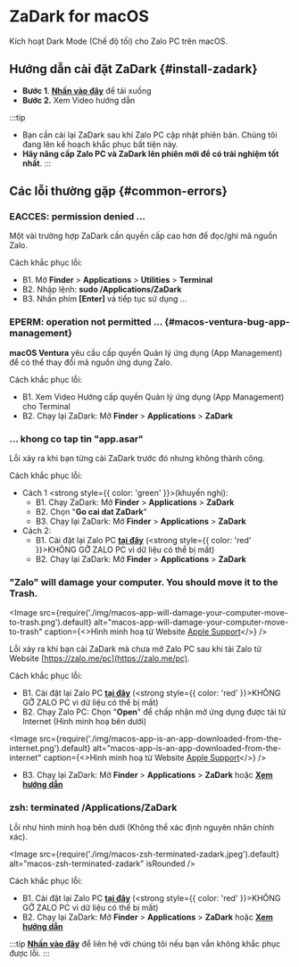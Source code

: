 
# ZaDark for macOS

Kích hoạt Dark Mode (Chế độ tối) cho Zalo PC trên macOS.

## Hướng dẫn cài đặt ZaDark {#install-zadark}

- **Bước 1**. [**Nhấn vào đây**](https://sourceforge.net/projects/zadark/files/latest/download) để tải xuống
- **Bước 2.** Xem Video hướng dẫn

<YouTube videoId="4iSikfONu3s" title="Hướng dẫn cài đặt ZaDark for macOS 8.2 trở lên | zadark.com" />

:::tip
- Bạn cần cài lại ZaDark sau khi Zalo PC cập nhật phiên bản. Chúng tôi đang lên kế hoạch khắc phục bất tiện này.
- **Hãy nâng cấp Zalo PC và ZaDark lên phiên mới để có trải nghiệm tốt nhất**.
:::

## Các lỗi thường gặp {#common-errors}

### EACCES: permission denied ...

Một vài trường hợp ZaDark cần quyền cấp cao hơn để đọc/ghi mã nguồn Zalo.

Cách khắc phục lỗi:

- B1. Mở **Finder** > **Applications** > **Utilities** > **Terminal**
- B2. Nhập lệnh: **sudo /Applications/ZaDark**
- B3. Nhấn phím **\[Enter]** và tiếp tục sử dụng ...

### EPERM: operation not permitted ... {#macos-ventura-bug-app-management}

**macOS Ventura** yêu cầu cấp quyền Quản lý ứng dụng (App Management) để có thể thay đổi mã nguồn ứng dụng Zalo.

Cách khắc phục lỗi:

- B1. Xem Video Hướng cấp quyền Quản lý ứng dụng (App Management) cho Terminal
- B2. Chạy lại ZaDark: Mở **Finder** > **Applications** > **ZaDark**

<YouTube videoId="K8dVMS9L-3o" title="Hướng dẫn cài đặt ZaDark for macOS 8.2 trở lên | zadark.com" />

### ... khong co tap tin "app.asar"

Lỗi xảy ra khi bạn từng cài ZaDark trước đó nhưng không thành công.

Cách khắc phục lỗi:

* Cách 1 <strong style={{ color: 'green' }}>(khuyến nghị)</strong>:
  - B1. Chạy ZaDark: Mở **Finder** > **Applications** > **ZaDark**
  - B2. Chọn "**Go cai dat ZaDark**"
  - B3. Chạy lại ZaDark: Mở **Finder** > **Applications** > **ZaDark**
* Cách 2:
  - B1. Cài đặt lại Zalo PC [**tại đây**](https://zalo.me/pc) (<strong style={{ color: 'red' }}>KHÔNG GỠ ZALO PC</strong> vì dữ liệu có thể bị mất)
  - B2. Chạy lại ZaDark: Mở **Finder** > **Applications** > **ZaDark**

### "Zalo" will damage your computer. You should move it to the Trash.

<Image
  src={require('./img/macos-app-will-damage-your-computer-move-to-trash.png').default}
  alt="macos-app-will-damage-your-computer-move-to-trash"
  caption={<>Hình minh hoạ từ Website <a href="https://support.apple.com/en-us/HT202491">Apple Support</a></>}
/>

Lỗi xảy ra khi bạn cài ZaDark mà chưa mở Zalo PC sau khi tải Zalo từ Website [https://zalo.me/pc](https://zalo.me/pc).

Cách khắc phục lỗi:

- B1. Cài đặt lại Zalo PC [**tại đây**](https://zalo.me/pc) (<strong style={{ color: 'red' }}>KHÔNG GỠ ZALO PC</strong> vì dữ liệu có thể bị mất)
- B2. Chạy Zalo PC: Chọn "**Open**" để chấp nhận mở ứng dụng được tải từ Internet (Hình minh hoạ bên dưới)

<Image
  src={require('./img/macos-app-is-an-app-downloaded-from-the-internet.png').default}
  alt="macos-app-is-an-app-downloaded-from-the-internet"
  caption={<>Hình minh hoạ từ Website <a href="https://support.apple.com/en-us/HT202491">Apple Support</a></>}
/>

- B3. Chạy lại ZaDark: Mở **Finder** > **Applications** > **ZaDark** hoặc [**Xem hướng dẫn**](#install-zadark)

### zsh: terminated /Applications/ZaDark

Lỗi như hình minh hoạ bên dưới (Không thể xác định nguyên nhân chính xác).

<Image
  src={require('./img/macos-zsh-terminated-zadark.jpeg').default}
  alt="macos-zsh-terminated-zadark"
  isRounded
/>

Cách khắc phục lỗi:

- B1. Cài đặt lại Zalo PC [**tại đây**](https://zalo.me/pc) (<strong style={{ color: 'red' }}>KHÔNG GỠ ZALO PC</strong> vì dữ liệu có thể bị mất)
- B2. Chạy lại ZaDark: Mở **Finder** > **Applications** > **ZaDark** hoặc [**Xem hướng dẫn**](#install-zadark)

:::tip
[**Nhấn vào đây**](../contact) để liên hệ với chúng tôi nếu bạn vẫn không khắc phục được lỗi.
:::
